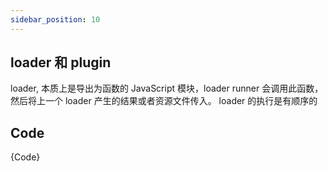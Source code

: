 ```yaml
---
sidebar_position: 10
---
```




## loader 和 plugin

loader, 本质上是导出为函数的 JavaScript 模块，loader runner 会调用此函数，然后将上一个 loader 产生的结果或者资源文件传入。
loader 的执行是有顺序的

## Code

<CodeBlock language="js">{Code}</CodeBlock>
